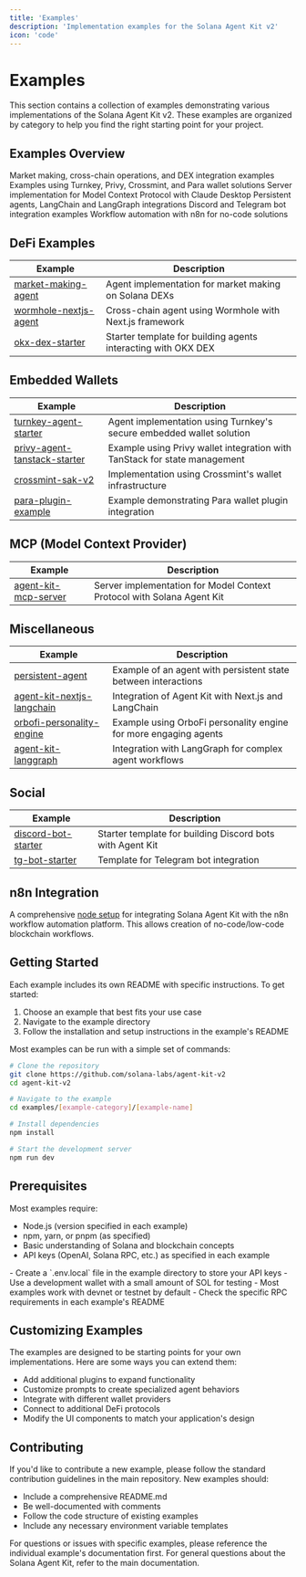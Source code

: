 ```yaml
---
title: 'Examples'
description: 'Implementation examples for the Solana Agent Kit v2'
icon: 'code'
---
```


# Examples

This section contains a collection of examples demonstrating various implementations of the Solana Agent Kit v2. These examples are organized by category to help you find the right starting point for your project.

## Examples Overview

<CardGroup cols={2}>
  <Card title="DeFi Examples" icon="chart-line" href="#defi-examples">
    Market making, cross-chain operations, and DEX integration examples
  </Card>
  <Card title="Embedded Wallets" icon="wallet" href="#embedded-wallets">
    Examples using Turnkey, Privy, Crossmint, and Para wallet solutions
  </Card>
  <Card title="MCP (Model Context Provider)" icon="server" href="#mcp-model-context-provider">
    Server implementation for Model Context Protocol with Claude Desktop
  </Card>
  <Card title="Miscellaneous" icon="cubes" href="#miscellaneous">
    Persistent agents, LangChain and LangGraph integrations
  </Card>
  <Card title="Social" icon="message" href="#social">
    Discord and Telegram bot integration examples
  </Card>
  <Card title="n8n Integration" icon="sitemap" href="#n8n-integration">
    Workflow automation with n8n for no-code solutions
  </Card>
</CardGroup>

## DeFi Examples

| Example | Description |
|---------|-------------|
| [market-making-agent](/examples/defi/market-making-agent) | Agent implementation for market making on Solana DEXs |
| [wormhole-nextjs-agent](/examples/defi/wormhole-nextjs-agent) | Cross-chain agent using Wormhole with Next.js framework |
| [okx-dex-starter](/examples/defi/okx-dex-starter) | Starter template for building agents interacting with OKX DEX |

## Embedded Wallets

| Example | Description |
|---------|-------------|
| [turnkey-agent-starter](/examples/embedded-wallets/turnkey-agent-starter) | Agent implementation using Turnkey's secure embedded wallet solution |
| [privy-agent-tanstack-starter](/examples/embedded-wallets/privy-agent-tanstack-starter) | Example using Privy wallet integration with TanStack for state management |
| [crossmint-sak-v2](/examples/embedded-wallets/crossmint-sak-v2) | Implementation using Crossmint's wallet infrastructure |
| [para-plugin-example](/examples/embedded-wallets/para-plugin-example) | Example demonstrating Para wallet plugin integration |

## MCP (Model Context Provider)

| Example | Description |
|---------|-------------|
| [agent-kit-mcp-server](/examples/mcp/agent-kit-mcp-server) | Server implementation for Model Context Protocol with Solana Agent Kit |

## Miscellaneous

| Example | Description |
|---------|-------------|
| [persistent-agent](/examples/misc/persistent-agent) | Example of an agent with persistent state between interactions |
| [agent-kit-nextjs-langchain](/examples/misc/agent-kit-nextjs-langchain) | Integration of Agent Kit with Next.js and LangChain |
| [orbofi-personality-engine](/examples/misc/orbofi-personality-engine) | Example using OrboFi personality engine for more engaging agents |
| [agent-kit-langgraph](/examples/misc/agent-kit-langgraph) | Integration with LangGraph for complex agent workflows |

## Social

| Example | Description |
|---------|-------------|
| [discord-bot-starter](/examples/social/discord-bot-starter) | Starter template for building Discord bots with Agent Kit |
| [tg-bot-starter](/examples/social/tg-bot-starter) | Template for Telegram bot integration |

## n8n Integration

A comprehensive [node setup](/examples/n8n-solana-agent) for integrating Solana Agent Kit with the n8n workflow automation platform. This allows creation of no-code/low-code blockchain workflows.

## Getting Started

Each example includes its own README with specific instructions. To get started:

1. Choose an example that best fits your use case
2. Navigate to the example directory
3. Follow the installation and setup instructions in the example's README

Most examples can be run with a simple set of commands:

```bash
# Clone the repository
git clone https://github.com/solana-labs/agent-kit-v2
cd agent-kit-v2

# Navigate to the example
cd examples/[example-category]/[example-name]

# Install dependencies
npm install

# Start the development server
npm run dev
```

## Prerequisites

Most examples require:

- Node.js (version specified in each example)
- npm, yarn, or pnpm (as specified)
- Basic understanding of Solana and blockchain concepts
- API keys (OpenAI, Solana RPC, etc.) as specified in each example

<Accordion title="Tips for setting up your environment">
  - Create a `.env.local` file in the example directory to store your API keys
  - Use a development wallet with a small amount of SOL for testing
  - Most examples work with devnet or testnet by default
  - Check the specific RPC requirements in each example's README
</Accordion>

## Customizing Examples

The examples are designed to be starting points for your own implementations. Here are some ways you can extend them:

- Add additional plugins to expand functionality
- Customize prompts to create specialized agent behaviors
- Integrate with different wallet providers
- Connect to additional DeFi protocols
- Modify the UI components to match your application's design

## Contributing

If you'd like to contribute a new example, please follow the standard contribution guidelines in the main repository. New examples should:

- Include a comprehensive README.md
- Be well-documented with comments
- Follow the code structure of existing examples
- Include any necessary environment variable templates

For questions or issues with specific examples, please reference the individual example's documentation first. For general questions about the Solana Agent Kit, refer to the main documentation.